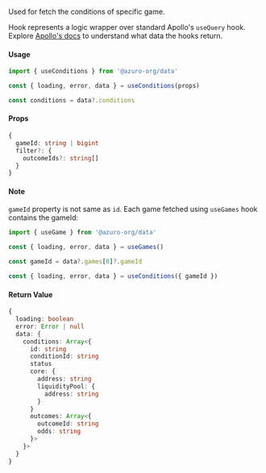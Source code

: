 Used for fetch the conditions of specific game.

Hook represents a logic wrapper over standard Apollo's `useQuery` hook. Explore [Apollo's docs](https://www.apollographql.com/docs/react/api/react/hooks#usequery) to understand what data the hooks return.

#### Usage

```ts
import { useConditions } from '@azuro-org/data'

const { loading, error, data } = useConditions(props)

const conditions = data?.conditions
```

#### Props

```ts
{
  gameId: string | bigint
  filter?: {
    outcomeIds?: string[]
  }
}
```

#### Note

`gameId` property is not same as `id`. Each game fetched using `useGames` hook contains the gameId:

```ts
import { useGame } from '@azuro-org/data'

const { loading, error, data } = useGames()

const gameId = data?.games[0]?.gameId

const { loading, error, data } = useConditions({ gameId })
```

#### Return Value

```ts
{
  loading: boolean
  error: Error | null
  data: {
    conditions: Array<{
      id: string
      conditionId: string
      status
      core: {
        address: string
        liquidityPool: {
          address: string
        }
      }
      outcomes: Array<{
        outcomeId: string
        odds: string
      }>
    }>
  }
}
```
